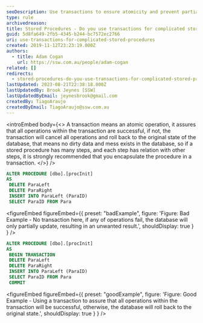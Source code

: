 ```yaml
---
seoDescription: Use transactions to ensure atomicity and prevent partial updates when executing complicated stored procedures.
type: rule
archivedreason:
title: Stored Procedures - Do you use transactions for complicated stored procedures?
guid: 5d8fa649-2fb5-4345-b244-bc7572ec2766
uri: use-transactions-for-complicated-stored-procedures
created: 2019-11-12T23:23:19.000Z
authors:
  - title: Adam Cogan
    url: https://ssw.com.au/people/adam-cogan
related: []
redirects:
  - stored-procedures-do-you-use-transactions-for-complicated-stored-procedures
lastUpdated: 2023-08-21T22:38:18.000Z
lastUpdatedBy: Brook Jeynes [SSW]
lastUpdatedByEmail: jeynesbrook@gmail.com
createdBy: TiagoAraujo
createdByEmail: TiagoAraujo@ssw.com.au
---
```


<introEmbed
  body={<>
A transaction means an atomic operation, it assures that all operations within the transaction are successful, if not, the transaction will cancel all operations and roll back to the original state of the database, that means no dirty data and mess exists in the database, so if a stored procedure has many steps, and each step has relation with other steps, it is strongly recommended that you encapsulate the procedure in a transaction.
  </>}
/>
```sql
ALTER PROCEDURE [dbo].[procInit]
AS
 DELETE ParaLeft
 DELETE ParaRight
 INSERT INTO ParaLeft (ParaID)
 SELECT ParaID FROM Para
```

<figureEmbed figureEmbed={{
  preset: "badExample",
  figure: 'Figure: Bad Example - No transaction here, if any of operations fail, the database will only partially update, resulting in an unwanted result.',
  shouldDisplay: true
} } />


```sql
ALTER PROCEDURE [dbo].[procInit]
AS
 BEGIN TRANSACTION
 DELETE ParaLeft
 DELETE ParaRight
 INSERT INTO ParaLeft (ParaID)
 SELECT ParaID FROM Para
 COMMIT
```

<figureEmbed figureEmbed={{
  preset: "goodExample",
  figure: 'Figure: Good Example - Using a transaction to assure that all operations within the transaction will be successful, otherwise, the database will roll back to the original state.',
  shouldDisplay: true
} } />

